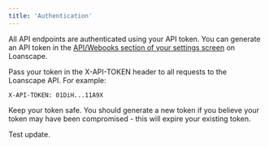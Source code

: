 ```yaml
---
title: 'Authentication'
---
```


All API endpoints are authenticated using your API token. You can generate an API token in the [API/Webooks section of your settings screen](https://app.loanscape.io/dashboard/settings/developers) on Loanscape.

Pass your token in the X-API-TOKEN header to all requests to the Loanscape API. For example:

`X-API-TOKEN: 01DiH...11A9X`

Keep your token safe. You should generate a new token if you believe your token may have been compromised - this will expire your existing token.

Test update.